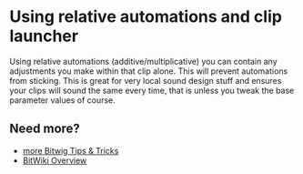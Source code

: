 # Using relative automations and clip launcher

Using relative automations (additive/multiplicative) you can contain any adjustments you make within that clip alone. This will prevent automations from sticking. This is great for very local sound design stuff and ensures your clips will sound the same every time, that is unless you tweak the base parameter values of course.

## Need more?
* [more Bitwig Tips & Tricks](/wiki/tips-tricks)
* [BitWiki Overview](/wiki/)
